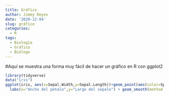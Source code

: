 ```yaml
---
title: Gráfico
author: Jimmy Reyes
date: '2020-12-04'
slug: gráfico
categories:
  - R
tags:
  - Biología
  - Gráfico
  - Biólogo
---
```

#Aquí se muestra una forma muy fácil de hacer un gráfico en R con ggplot2

```r
library(tidyverse)
data("iris")
ggplot(iris, aes(x=Sepal.Width,y=Sepal.Length))+geom_point(aes(color=Species))+
  labs(x="Ancho del petalo",y="Largo del sepalo") + geom_smooth(method = lm,formula = y~x, aes(color=Species))
```

